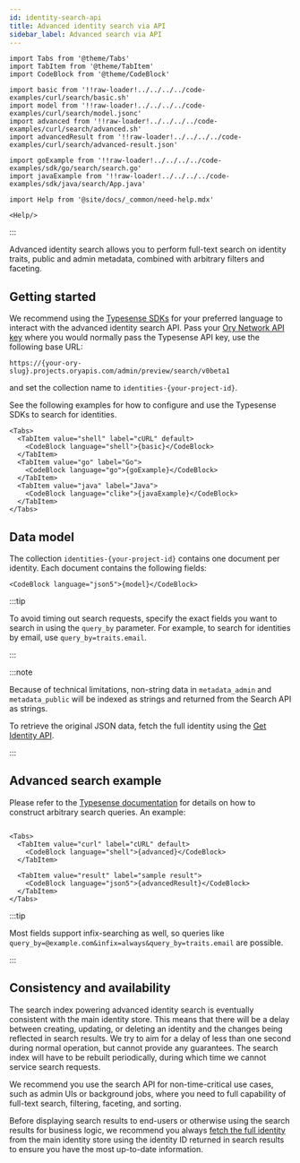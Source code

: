 ```yaml
---
id: identity-search-api
title: Advanced identity search via API
sidebar_label: Advanced search via API
---
```


```mdx-code-block
import Tabs from '@theme/Tabs'
import TabItem from '@theme/TabItem'
import CodeBlock from '@theme/CodeBlock'

import basic from '!!raw-loader!../../../../code-examples/curl/search/basic.sh'
import model from '!!raw-loader!../../../../code-examples/curl/search/model.jsonc'
import advanced from '!!raw-loader!../../../../code-examples/curl/search/advanced.sh'
import advancedResult from '!!raw-loader!../../../../code-examples/curl/search/advanced-result.json'

import goExample from '!!raw-loader!../../../../code-examples/sdk/go/search/search.go'
import javaExample from '!!raw-loader!../../../../code-examples/sdk/java/search/App.java'
```

```mdx-code-block
import Help from '@site/docs/_common/need-help.mdx'

<Help/>
```
:::

Advanced identity search allows you to perform full-text search on identity traits, public and admin metadata, combined with
arbitrary filters and faceting.

## Getting started

We recommend using the [Typesense SDKs](https://typesense.org/docs/29.0/api/api-clients.html) for your preferred language to
interact with the advanced identity search API. Pass your [Ory Network API key](/concepts/personal-access-token) where you would
normally pass the Typesense API key, use the following base URL:

```shell
https://{your-ory-slug}.projects.oryapis.com/admin/preview/search/v0beta1
```

and set the collection name to `identities-{your-project-id}`.

See the following examples for how to configure and use the Typesense SDKs to search for identities.

```mdx-code-block
<Tabs>
  <TabItem value="shell" label="cURL" default>
    <CodeBlock language="shell">{basic}</CodeBlock>
  </TabItem>
  <TabItem value="go" label="Go">
    <CodeBlock language="go">{goExample}</CodeBlock>
  </TabItem>
  <TabItem value="java" label="Java">
    <CodeBlock language="clike">{javaExample}</CodeBlock>
  </TabItem>
</Tabs>
```

## Data model

The collection `identities-{your-project-id}` contains one document per identity. Each document contains the following fields:

```mdx-code-block
<CodeBlock language="json5">{model}</CodeBlock>
```

:::tip

To avoid timing out search requests, specify the exact fields you want to search in using the `query_by` parameter. For example,
to search for identities by email, use `query_by=traits.email`.

:::

:::note

Because of technical limitations, non-string data in `metadata_admin` and `metadata_public` will be indexed as strings and
returned from the Search API as strings.

To retrieve the original JSON data, fetch the full identity using the
[Get Identity API](/reference/api#tag/identity/operation/getIdentity).

:::

## Advanced search example

Please refer to the [Typesense documentation](https://typesense.org/docs/29.0/api/search.html) for details on how to construct
arbitrary search queries. An example:

```mdx-code-block

<Tabs>
  <TabItem value="curl" label="cURL" default>
    <CodeBlock language="shell">{advanced}</CodeBlock>
  </TabItem>

  <TabItem value="result" label="sample result">
    <CodeBlock language="json5">{advancedResult}</CodeBlock>
  </TabItem>
</Tabs>
```

:::tip

Most fields support infix-searching as well, so queries like `query_by=@example.com&infix=always&query_by=traits.email` are
possible.

:::

## Consistency and availability

The search index powering advanced identity search is eventually consistent with the main identity store. This means that there
will be a delay between creating, updating, or deleting an identity and the changes being reflected in search results. We try to
aim for a delay of less than one second during normal operation, but cannot provide any guarantees. The search index will have to
be rebuilt periodically, during which time we cannot service search requests.

We recommend you use the search API for non-time-critical use cases, such as admin UIs or background jobs, where you need to full
capability of full-text search, filtering, faceting, and sorting.

Before displaying search results to end-users or otherwise using the search results for business logic, we recommend you always
[fetch the full identity](/reference/api#tag/identity/operation/getIdentity) from the main identity store using the identity ID
returned in search results to ensure you have the most up-to-date information.
